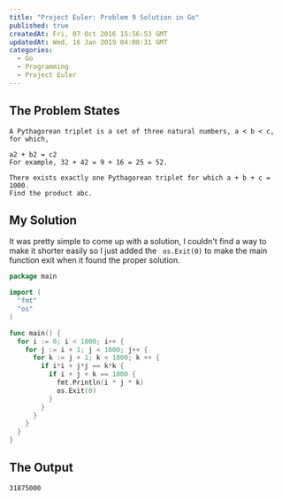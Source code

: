 ```yaml
---
title: "Project Euler: Problem 9 Solution in Go"
published: true
createdAt: Fri, 07 Oct 2016 15:56:53 GMT
updatedAt: Wed, 16 Jan 2019 04:08:31 GMT
categories:
  - Go
  - Programming
  - Project Euler
---
```


## The Problem States

```
A Pythagorean triplet is a set of three natural numbers, a < b < c, for which,

a2 + b2 = c2
For example, 32 + 42 = 9 + 16 = 25 = 52.

There exists exactly one Pythagorean triplet for which a + b + c = 1000.
Find the product abc.
```

## My Solution

It was pretty simple to come up with a solution, I couldn't find a way to make it shorter easily so I just added the `
os.Exit(0)` to make the main function exit when it found the proper solution.

```go
package main

import (
  "fmt"
  "os"
)

func main() {
  for i := 0; i < 1000; i++ {
    for j := i + 1; j < 1000; j++ {
      for k := j + 1; k < 1000; k ++ {
        if i*i + j*j == k*k {
          if i + j + k == 1000 {
            fmt.Println(i * j * k)
            os.Exit(0)
          }
        }
      }
    }
  }
}
```

## The Output

```bash
31875000
```
